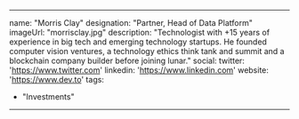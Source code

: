 ---

name: "Morris Clay"
designation: "Partner, Head of Data Platform"
imageUrl: "morrisclay.jpg"
description: "Technologist with +15 years of experience in big tech and emerging technology startups. He founded computer vision ventures, a technology ethics think tank and summit and a blockchain company builder before joining lunar."
social:
    twitter: 'https://www.twitter.com'
    linkedin: 'https://www.linkedin.com'
    website: 'https://www.dev.to'
tags: 
- "Investments"
---